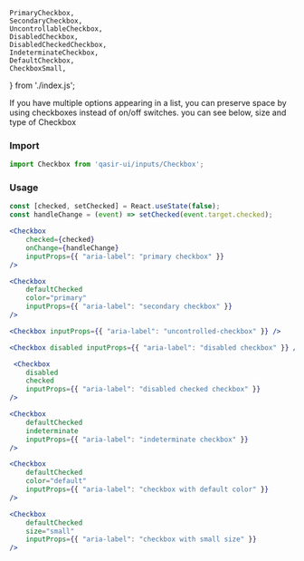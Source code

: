 
    PrimaryCheckbox,
    SecondaryCheckbox,
    UncontrollableCheckbox,
    DisabledCheckbox,
    DisabledCheckedCheckbox,
    IndeterminateCheckbox,
    DefaultCheckbox,
    CheckboxSmall,
} from './index.js';

<Title>Checkbox Props</Title>
<Subtitle>If you have multiple options appearing in a list, you can preserve space by using checkboxes instead of on/off switches.
you can see below, size and type of Checkbox
</Subtitle>

### Import

```js
import Checkbox from 'qasir-ui/inputs/Checkbox';
```

### Usage

<PrimaryCheckbox />

```jsx
const [checked, setChecked] = React.useState(false);
const handleChange = (event) => setChecked(event.target.checked);

<Checkbox 
    checked={checked}
    onChange={handleChange}
    inputProps={{ "aria-label": "primary checkbox" }}
/>
```

<SecondaryCheckbox />

```jsx
<Checkbox
    defaultChecked
    color="primary"
    inputProps={{ "aria-label": "secondary checkbox" }}
/>
```

<UncontrollableCheckbox />

```jsx
<Checkbox inputProps={{ "aria-label": "uncontrolled-checkbox" }} />
```

<DisabledCheckbox />

```jsx
<Checkbox disabled inputProps={{ "aria-label": "disabled checkbox" }} />
```

<DisabledCheckedCheckbox />

```jsx
 <Checkbox
    disabled
    checked
    inputProps={{ "aria-label": "disabled checked checkbox" }}
/>
```

<IndeterminateCheckbox />

```jsx
<Checkbox
    defaultChecked
    indeterminate
    inputProps={{ "aria-label": "indeterminate checkbox" }}
/>
```

<DefaultCheckbox />

```jsx
<Checkbox
    defaultChecked
    color="default"
    inputProps={{ "aria-label": "checkbox with default color" }}
/>
```

<CheckboxSmall />

```jsx
<Checkbox
    defaultChecked
    size="small"
    inputProps={{ "aria-label": "checkbox with small size" }}
/>
```